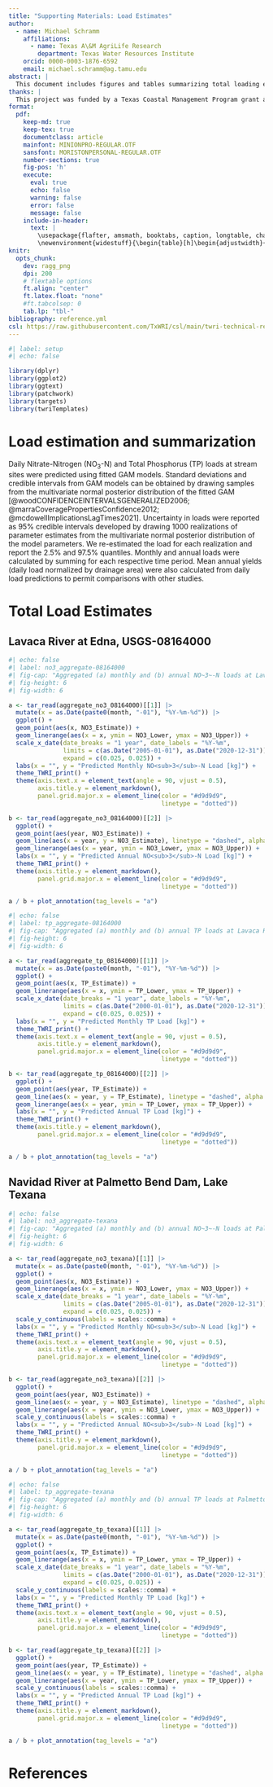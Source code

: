 ```yaml
---
title: "Supporting Materials: Load Estimates"
author: 
  - name: Michael Schramm
    affiliations:
      - name: Texas A\&M AgriLife Research
        department: Texas Water Resources Institute
    orcid: 0000-0003-1876-6592
    email: michael.schramm@ag.tamu.edu
abstract: |
  This document includes figures and tables summarizing total loading estimates for the Lavaca River watershed.
thanks: |
  This project was funded by a Texas Coastal Management Program grant approved by the Texas Land Commissioner, providing financial assistance under the Coastal Zone Management Act of 1972, as amended, awarded by the National Oceanic and Atmospheric Administration (NOAA), Office for Coastal Management, pursuant to NOAA Award No. NA21NOS4190136. The views expressed herein are those of the author(s) and do not necessarily reflect the views of NOAA, the U.S. Department of Commerce, or any of their subagencies.
format: 
  pdf:
    keep-md: true
    keep-tex: true
    documentclass: article
    mainfont: MINIONPRO-REGULAR.OTF
    sansfont: MORISTONPERSONAL-REGULAR.OTF
    number-sections: true
    fig-pos: 'h'
    execute:
      eval: true
      echo: false
      warning: false
      error: false
      message: false
    include-in-header:
      text: |
        \usepackage{flafter, amsmath, booktabs, caption, longtable, changepage, multirow}
        \newenvironment{widestuff}{\begin{table}[h]\begin{adjustwidth}{-4.5cm}{-4.5cm}\centering}{\end{adjustwidth}\end{table}}
knitr: 
  opts_chunk: 
    dev: ragg_png
    dpi: 200
    # flextable options
    ft.align: "center"
    ft.latex.float: "none"
    #ft.tabcolsep: 0
    tab.lp: "tbl-"
bibliography: reference.yml
csl: https://raw.githubusercontent.com/TxWRI/csl/main/twri-technical-report.csl
---
```

```r
#| label: setup
#| echo: false

library(dplyr)
library(ggplot2)
library(ggtext)
library(patchwork)
library(targets)
library(twriTemplates)
```


# Load estimation and summarization

Daily Nitrate-Nitrogen (NO~3~-N) and Total Phosphorus (TP) loads at stream sites were predicted using fitted GAM models. Standard deviations and credible intervals from GAM models can be obtained by drawing samples from the multivariate normal posterior distribution of the fitted GAM [@woodCONFIDENCEINTERVALSGENERALIZED2006; @marraCoveragePropertiesConfidence2012; @mcdowellImplicationsLagTimes2021]. Uncertainty in loads were reported as 95% credible intervals developed by drawing 1000 realizations of parameter estimates from the multivariate normal posterior distribution of the model parameters. We re-estimated the load for each realization and report the 2.5% and 97.5% quantiles. Monthly and annual loads were calculated by summing for each respective time period. Mean annual yields (daily load normalized by drainage area) were also calculated from daily load predictions to permit comparisons with other studies.

# Total Load Estimates

## Lavaca River at Edna, USGS-08164000

```r
#| echo: false
#| label: no3_aggregate-08164000
#| fig-cap: "Aggregated (a) monthly and (b) annual NO~3~-N loads at Lavaca River at Edna, USGS-08164000."
#| fig-height: 6
#| fig-width: 6

a <- tar_read(aggregate_no3_08164000)[[1]] |> 
  mutate(x = as.Date(paste0(month, "-01"), "%Y-%m-%d")) |> 
  ggplot() +
  geom_point(aes(x, NO3_Estimate)) +
  geom_linerange(aes(x = x, ymin = NO3_Lower, ymax = NO3_Upper)) +
  scale_x_date(date_breaks = "1 year", date_labels = "%Y-%m",
               limits = c(as.Date("2005-01-01"), as.Date("2020-12-31")),
               expand = c(0.025, 0.025)) +
  labs(x = "", y = "Predicted Monthly NO<sub>3</sub>-N Load [kg]") +
  theme_TWRI_print() +
  theme(axis.text.x = element_text(angle = 90, vjust = 0.5),
        axis.title.y = element_markdown(),
        panel.grid.major.x = element_line(color = "#d9d9d9",
                                          linetype = "dotted"))

b <- tar_read(aggregate_no3_08164000)[[2]] |> 
  ggplot() +
  geom_point(aes(year, NO3_Estimate)) +
  geom_line(aes(x = year, y = NO3_Estimate), linetype = "dashed", alpha = 0.5) +
  geom_linerange(aes(x = year, ymin = NO3_Lower, ymax = NO3_Upper)) +
  labs(x = "", y = "Predicted Annual NO<sub>3</sub>-N Load [kg]") +
  theme_TWRI_print() +
  theme(axis.title.y = element_markdown(),
        panel.grid.major.x = element_line(color = "#d9d9d9",
                                          linetype = "dotted"))

a / b + plot_annotation(tag_levels = "a")
```


```r
#| echo: false
#| label: tp_aggregate-08164000
#| fig-cap: "Aggregated (a) monthly and (b) annual TP loads at Lavaca River at Edna, USGS-08164000."
#| fig-height: 6
#| fig-width: 6

a <- tar_read(aggregate_tp_08164000)[[1]] |> 
  mutate(x = as.Date(paste0(month, "-01"), "%Y-%m-%d")) |> 
  ggplot() +
  geom_point(aes(x, TP_Estimate)) +
  geom_linerange(aes(x = x, ymin = TP_Lower, ymax = TP_Upper)) +
  scale_x_date(date_breaks = "1 year", date_labels = "%Y-%m",
               limits = c(as.Date("2000-01-01"), as.Date("2020-12-31")),
               expand = c(0.025, 0.025)) +
  labs(x = "", y = "Predicted Monthly TP Load [kg]") +
  theme_TWRI_print() +
  theme(axis.text.x = element_text(angle = 90, vjust = 0.5),
        axis.title.y = element_markdown(),
        panel.grid.major.x = element_line(color = "#d9d9d9",
                                          linetype = "dotted"))

b <- tar_read(aggregate_tp_08164000)[[2]] |> 
  ggplot() +
  geom_point(aes(year, TP_Estimate)) +
  geom_line(aes(x = year, y = TP_Estimate), linetype = "dashed", alpha = 0.5) +
  geom_linerange(aes(x = year, ymin = TP_Lower, ymax = TP_Upper)) +
  labs(x = "", y = "Predicted Annual TP Load [kg]") +
  theme_TWRI_print() +
  theme(axis.title.y = element_markdown(),
        panel.grid.major.x = element_line(color = "#d9d9d9",
                                          linetype = "dotted"))

a / b + plot_annotation(tag_levels = "a")
```


## Navidad River at Palmetto Bend Dam, Lake Texana

```r
#| echo: false
#| label: no3_aggregate-texana
#| fig-cap: "Aggregated (a) monthly and (b) annual NO~3~-N loads at Palmetto Bend Dam at Lake Texana."
#| fig-height: 6
#| fig-width: 6

a <- tar_read(aggregate_no3_texana)[[1]] |> 
  mutate(x = as.Date(paste0(month, "-01"), "%Y-%m-%d")) |> 
  ggplot() +
  geom_point(aes(x, NO3_Estimate)) +
  geom_linerange(aes(x = x, ymin = NO3_Lower, ymax = NO3_Upper)) +
  scale_x_date(date_breaks = "1 year", date_labels = "%Y-%m",
               limits = c(as.Date("2005-01-01"), as.Date("2020-12-31")),
               expand = c(0.025, 0.025)) +
  scale_y_continuous(labels = scales::comma) +
  labs(x = "", y = "Predicted Monthly NO<sub>3</sub>-N Load [kg]") +
  theme_TWRI_print() +
  theme(axis.text.x = element_text(angle = 90, vjust = 0.5),
        axis.title.y = element_markdown(),
        panel.grid.major.x = element_line(color = "#d9d9d9",
                                          linetype = "dotted"))

b <- tar_read(aggregate_no3_texana)[[2]] |> 
  ggplot() +
  geom_point(aes(year, NO3_Estimate)) +
  geom_line(aes(x = year, y = NO3_Estimate), linetype = "dashed", alpha = 0.5) +
  geom_linerange(aes(x = year, ymin = NO3_Lower, ymax = NO3_Upper)) +
  scale_y_continuous(labels = scales::comma) +
  labs(x = "", y = "Predicted Annual NO<sub>3</sub>-N Load [kg]") +
  theme_TWRI_print() +
  theme(axis.title.y = element_markdown(),
        panel.grid.major.x = element_line(color = "#d9d9d9",
                                          linetype = "dotted"))

a / b + plot_annotation(tag_levels = "a")
```

```r
#| echo: false
#| label: tp_aggregate-texana
#| fig-cap: "Aggregated (a) monthly and (b) annual TP loads at Palmetto Bend Dam at Lake Texana."
#| fig-height: 6
#| fig-width: 6

a <- tar_read(aggregate_tp_texana)[[1]] |> 
  mutate(x = as.Date(paste0(month, "-01"), "%Y-%m-%d")) |> 
  ggplot() +
  geom_point(aes(x, TP_Estimate)) +
  geom_linerange(aes(x = x, ymin = TP_Lower, ymax = TP_Upper)) +
  scale_x_date(date_breaks = "1 year", date_labels = "%Y-%m",
               limits = c(as.Date("2000-01-01"), as.Date("2020-12-31")),
               expand = c(0.025, 0.025)) +
  scale_y_continuous(labels = scales::comma) +
  labs(x = "", y = "Predicted Monthly TP Load [kg]") +
  theme_TWRI_print() +
  theme(axis.text.x = element_text(angle = 90, vjust = 0.5),
        axis.title.y = element_markdown(),
        panel.grid.major.x = element_line(color = "#d9d9d9",
                                          linetype = "dotted"))

b <- tar_read(aggregate_tp_texana)[[2]] |> 
  ggplot() +
  geom_point(aes(year, TP_Estimate)) +
  geom_line(aes(x = year, y = TP_Estimate), linetype = "dashed", alpha = 0.5) +
  geom_linerange(aes(x = year, ymin = TP_Lower, ymax = TP_Upper)) +
  scale_y_continuous(labels = scales::comma) +
  labs(x = "", y = "Predicted Annual TP Load [kg]") +
  theme_TWRI_print() +
  theme(axis.title.y = element_markdown(),
        panel.grid.major.x = element_line(color = "#d9d9d9",
                                          linetype = "dotted"))

a / b + plot_annotation(tag_levels = "a")
```

\clearpage

# References
